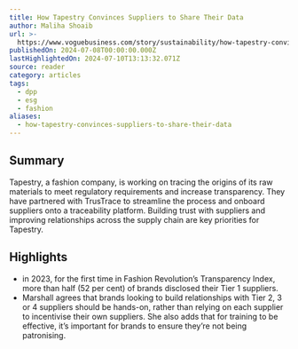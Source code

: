 ```yaml
---
title: How Tapestry Convinces Suppliers to Share Their Data
author: Maliha Shoaib
url: >-
  https://www.voguebusiness.com/story/sustainability/how-tapestry-convinces-suppliers-to-share-their-data?uID=58ba29f6592c24ef0bdefa76114a43982a806c17a289ed758a3b0794fe834435&utm_campaign=VB_Supply_Chain_Edit_080724&utm_source=newsletter&utm_brand=vb&utm_mailing=VB_Supply_Chain_Edit_080724&utm_medium=email&utm_term=VB_SupplyChain
publishedOn: 2024-07-08T00:00:00.000Z
lastHighlightedOn: 2024-07-10T13:13:32.071Z
source: reader
category: articles
tags:
  - dpp
  - esg
  - fashion
aliases:
  - how-tapestry-convinces-suppliers-to-share-their-data
---
```

## Summary

Tapestry, a fashion company, is working on tracing the origins of its raw materials to meet regulatory requirements and increase transparency. They have partnered with TrusTrace to streamline the process and onboard suppliers onto a traceability platform. Building trust with suppliers and improving relationships across the supply chain are key priorities for Tapestry.

## Highlights
- in 2023, for the first time in Fashion Revolution’s Transparency Index, more than half (52 per cent) of brands disclosed their Tier 1 suppliers.
- Marshall agrees that brands looking to build relationships with Tier 2, 3 or 4 suppliers should be hands-on, rather than relying on each supplier to incentivise their own suppliers. She also adds that for training to be effective, it’s important for brands to ensure they’re not being patronising.
